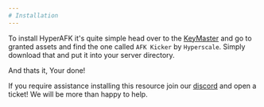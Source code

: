```yaml
---
# Installation
---
```


To install HyperAFK it's quite simple head over to the [KeyMaster](https://keymaster.fivem.net/) and go to granted assets and find the one called `AFK Kicker` by `Hyperscale`.
Simply download that and put it into your server directory.

And thats it, Your done!

If you require assistance installing this resource join our [discord](https://pribilovic.net/discord) and open a ticket! We will be more than happy to help.